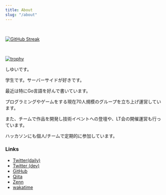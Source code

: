 ```yaml
---
title: About
slug: "/about"
---
```


<br />

[![GitHub Streak](https://streak-stats.demolab.com?user=Sigumaa&theme=monokai&hide_border=true&border_radius=1.3&date_format=%5BY%20%5DM%20j)](https://git.io/streak-stats)

<br />

[![trophy](https://github-profile-trophy.vercel.app/?username=Sigumaa&theme=monokai&row=1&no-bg=false&column=&no-frame=true)](https://github.com/ryo-ma/github-profile-trophy)

しゆいです。  

学生です。サーバーサイドが好きです。  

最近は特にGo言語を好んで書いています。  

プログラミングやゲームをする現在70人規模のグループを立ち上げ運営しています。  

また、チームで作品を開発し技術イベントへの登壇や、LT会の開催運営も行っています。  

ハッカソンにも個人/チームで定期的に参加しています。  

### Links

- [Twitter(daily)](https://twitter.com/shiii_i_)
- [Twitter (dev)](https://twitter.com/shiyuidev)
- [GitHub](https://github.com/Sigumaa)
- [Qiita](https://qiita.com/Siguma)
- [Zenn](https://zenn.dev/shiyui)
- [wakatime](https://wakatime.com/@Sigumaa)